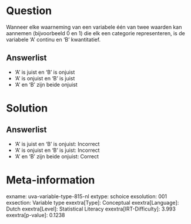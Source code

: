 Question
========

Wanneer elke waarneming van een variabele één van twee waarden kan
aannemen (bijvoorbeeld 0 en 1) die elk een categorie representeren, is
de variabele 'A' continu en 'B' kwantitatief.

Answerlist
----------

* 'A' is juist en 'B' is onjuist
* 'A' is onjuist en 'B' is juist
* 'A' en 'B' zijn beide onjuist

Solution
========

Answerlist
----------

* 'A' is juist en 'B' is onjuist: Incorrect
* 'A' is onjuist en 'B' is juist: Incorrect
* 'A' en 'B' zijn beide onjuist: Correct

Meta-information
================
exname: uva-variable-type-815-nl
extype: schoice
exsolution: 001
exsection: Variable type
exextra[Type]: Conceptual
exextra[Language]: Dutch
exextra[Level]: Statistical Literacy
exextra[IRT-Difficulty]: 3.993
exextra[p-value]: 0.1238

